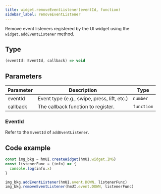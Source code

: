 ```yaml
---
title: widget.removeEventListener(eventId, function)
sidebar_label: removeEventListener
---
```


Remove event listeners registered by the UI widget using the `widget.addEventListener` method.

## Type

```ts
(eventId: EventId, callback) => void
```

## Parameters

| Parameter | Description                                |    Type    |
| --------- | ------------------------------------------ | ---------- |
| eventId   | Event type (e.g., swipe, press, lift, etc.)| `number` |
| callback  | The callback function to register.         | `function` |

### EventId

Refer to the `EventId` of `addEventListener`.

## Code example

```js
const img_bkg = hmUI.createWidget(hmUI.widget.IMG)
const listenerFunc = (info) => {
  console.log(info.x)
}

img_bkg.addEventListener(hmUI.event.DOWN, listenerFunc)
img_bkg.removeEventListener(hmUI.event.DOWN, listenerFunc)
```
